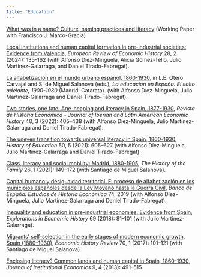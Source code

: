```yaml
---
title: "Education"
---
```


[What was in a name? Culture, naming practices and literacy](https://cepr.org/publications/dp19625) (Working Paper with Francisco J. Marco-Gracia)

[Local institutions and human capital formation in pre-industrial societies: Evidence from Valencia](https://doi.org/10.1093/ereh/head022), *European Review of Economic History* 28, 2 (2024): 135–162 (with Alfonso Díez-Minguela, Alicia Gómez-Tello, Julio Martínez-Galarraga, and Daniel Tirado-Fabregat).

[La alfabetización en el mundo urbano español, 1860-1930](https://www.catarata.org/libro/la-educacion-en-espana_142417/), in L.E. Otero Carvajal and S. de Miguel Salanova (eds.), *La educación en España. El salto adelante, 1900-1930* (Madrid: Catarata). (with Alfonso Díez-Minguela, Julio Martínez-Galarraga and Daniel Tirado-Fabregat).

[Two stories, one fate: Age-heaping and literacy in Spain, 1877-1930](https://doi.org/10.1017/S0212610921000033), *Revista de Historia Económica - Journal of Iberian and Latin American Economic History* 40, 3 (2022): 405–438 (with Alfonso Díez-Minguela, Julio Martínez-Galarraga and Daniel Tirado-Fabregat).

[The uneven transition towards universal literacy in Spain, 1860-1930](https://doi.org/10.1080/0046760X.2021.1890237), *History of Education* 50, 5 (2021): 605–627 (with Alfonso Díez-Minguela, Julio Martínez-Galarraga and Daniel Tirado-Fabregat).

[Class, literacy and social mobility: Madrid, 1880-1905](https://doi.org/10.1080/1081602X.2020.1853587), *The History of the Family* 26, 1 (2021): 149–172 (with Santiago de Miguel Salanova).

[Capital humano y desigualdad territorial. El proceso de alfabetización en los municipios españoles desde la Ley Moyano hasta la Guerra Civil](https://www.bde.es/f/webbde/SES/Secciones/Publicaciones/PublicacionesSeriadas/EstudiosHistoriaEconomica/Fic/roja74.pdf), *Banco de España: Estudios de Historia Económica* 74, 2019 (with Alfonso Díez-Minguela, Julio Martínez-Galarraga and Daniel Tirado-Fabregat).

[Inequality and education in pre-industrial economies: Evidence from Spain](https://doi.org/10.1016/j.eeh.2017.12.003), *Explorations in Economic History* 69 (2018): 81–101 (with Julio Martínez-Galarraga).

[Migrants’ self-selection in the early stages of modern economic growth, Spain (1880–1930)](https://doi.org/10.1111/ehr.12332), *Economic History Review* 70, 1 (2017): 101–121 (with Santiago de Miguel Salanova).

[Enclosing literacy? Common lands and human capital in Spain, 1860-1930](https://doi.org/10.1017/S1744137413000209), *Journal of Institutional Economics* 9, 4 (2013): 491–515.